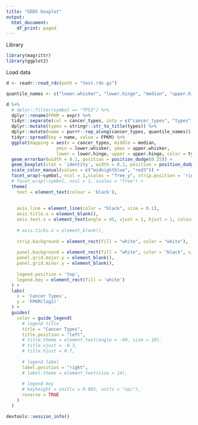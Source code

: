 ```yaml
---
title: "GEDS boxplot"
output:
  html_document:
    df_print: paged
---
```

Library
```r
library(magrittr)
library(ggplot2)
```



Load data
```r


d <- readr::read_rds(path = "test.rds.gz")

quantile_names <- c("lower.whisker", "lower.hinge", "median", "upper.hinge", "upper.whisker")

d %>%
  # dplyr::filter(symbol == "TP53") %>% 
  dplyr::rename(FPKM = expr) %>% 
  tidyr::separate(col = cancer_types, into = c("cancer_types", "types")) %>% 
  dplyr::mutate(types = stringr::str_to_title(types)) %>% 
  dplyr::mutate(name = purrr::rep_along(cancer_types, quantile_names)) %>% 
  tidyr::spread(key = name, value = FPKM) %>% 
  ggplot(mapping = aes(x = cancer_types, middle = median,
                   ymin = lower.whisker, ymax = upper.whisker,
                   lower = lower.hinge, upper = upper.hinge, color = types)) +
  geom_errorbar(width = 0.1, position = position_dodge(0.25)) +
  geom_boxplot(stat = 'identity', width = 0.2, position = position_dodge(0.25)) +
  scale_color_manual(values = c("midnightblue", "red3")) +
  facet_wrap(~symbol, ncol = 1,scales = "free_y", strip.position = 'right') +
  # facet_wrap(~symbol, ncol = 1, scales = "free") +
  theme(
    text = element_text(colour = 'black'),
    
    
    axis.line = element_line(color = "black", size = 0.1),
    axis.title.x = element_blank(),
    axis.text.x = element_text(angle = 45, vjust = 1, hjust = 1, colour = 'black'),
    
    # axis.ticks.x = element_blank(),
    
    strip.background = element_rect(fill = "white", color = "white"),
    
    panel.background = element_rect(fill = "white", color = "black", size = 0.5),
    panel.grid.major.y = element_blank(),
    panel.grid.minor.y = element_blank(),
    
    legend.position = 'top',
    legend.key = element_rect(fill = 'white')
  ) +
  labs(
    x = 'Cancer Types',
    y = 'FPKM(log2)'
  ) +
  guides(
    color = guide_legend(
      # legend title
      title = "Cancer Types",
      title.position = "left",
      # title.theme = element_text(angle = -90, size = 10),
      # title.vjust = -0.3,
      # title.hjust = 0.7,
      
      # legend label
      label.position = "right",
      # label.theme = element_text(size = 14),
      
      # legend key
      # keyheight = unit(x = 0.085, units = "npc"),
      reverse = TRUE
    )
  )
```
```r
devtools::session_info()
```



